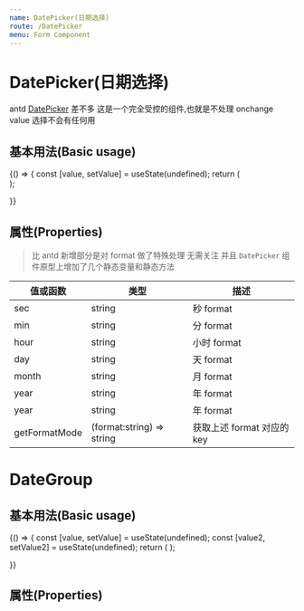```yaml
---
name: DatePicker(日期选择)
route: /DatePicker
menu: Form Component
---
```



# DatePicker(日期选择)

antd [DatePicker](https://ant.design/components/datePicker-cn/) 差不多
这是一个完全受控的组件,也就是不处理 onchange value 选择不会有任何用

## 基本用法(Basic usage)

<Playground>
  {() => {
    const [value, setValue] = useState(undefined);
    return (
      <div>
        <DatePicker value={value} onChange={setValue} />
        <DatePicker value={value} onChange={setValue} format={DatePicker.sec}/>
      </div>
    );

}}

</Playground>

## 属性(Properties)

> 比 antd 新增部分是对 format 做了特殊处理 无需关注
> 并且 `DatePicker` 组件原型上增加了几个静态变量和静态方法

| 值或函数      | 类型                      | 描述                       |
| ------------- | ------------------------- | -------------------------- |
| sec           | string                    | 秒 format                  |
| min           | string                    | 分 format                  |
| hour          | string                    | 小时 format                |
| day           | string                    | 天 format                  |
| month         | string                    | 月 format                  |
| year          | string                    | 年 format                  |
| year          | string                    | 年 format                  |
| getFormatMode | (format:string) => string | 获取上述 format 对应的 key |

# DateGroup

## 基本用法(Basic usage)

<Playground>
  {() => {
    const [value, setValue] = useState(undefined);
    const [value2, setValue2] = useState(undefined);
    return (
      <DateGroup>
        <DatePicker value={value} onChange={setValue} />
        <DatePicker value={value2} onChange={setValue2} />
      </DateGroup>
    );

}}

</Playground>

## 属性(Properties)

<Props of={DateGroup} />
